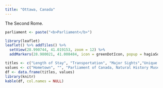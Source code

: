 ```yaml
---
title: "Ottawa, Canada"
---
```


The Second Rome.

```r
parliament <- paste("<b>Parliament</b>")

library(leaflet)
leaflet() %>% addTiles() %>%
  setView(28.990744, 41.019153, zoom = 12) %>%
  addMarkers(28.980021, 41.008484, icon = greenDotIcon, popup = hagiaSophia) 
```



```r
titles <- c("Length of Stay", "Transportation", "Major Sights","Unique Foods", "Restaurant Recommendations")
values <- c("Hometown", "", "Parliament of Canada, Natural History Museum, Museum of Civilization", "Poutine", "")
df <- data.frame(titles, values)
library(knitr)
kable(df, col.names = NULL)
```